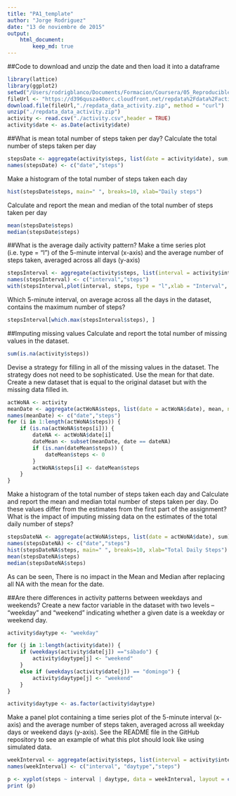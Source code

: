 ```yaml
---
title: "PA1_template"
author: "Jorge Rodriguez"
date: "13 de noviembre de 2015"
output: 
    html_document:
        keep_md: true
---
```

##Code to download and unzip the date and then load it into a dataframe 
```r
library(lattice)
library(ggplot2)
setwd("/Users/rodrigblanco/Documents/Formacion/Coursera/05_ReproducibleResearch/Project1")
fileUrl <- "https://d396qusza40orc.cloudfront.net/repdata%2Fdata%2Factivity.zip"
download.file(fileUrl,"./repdata_data_activity.zip", method = "curl")
unzip("./repdata_data_activity.zip") 
activity <- read.csv("./activity.csv",header = TRUE)
activity$date <- as.Date(activity$date)
```

##What is mean total number of steps taken per day?
Calculate the total number of steps taken per day
```r
stepsDate <- aggregate(activity$steps, list(date = activity$date), sum, na.rm=TRUE)
names(stepsDate) <- c("date","steps")
```

Make a histogram of the total number of steps taken each day
```r
hist(stepsDate$steps, main=" ", breaks=10, xlab="Daily steps")
```

Calculate and report the mean and median of the total number of steps taken per day
```r
mean(stepsDate$steps)
median(stepsDate$steps)
```

##What is the average daily activity pattern?
Make a time series plot (i.e. type = "l") of the 5-minute interval (x-axis) and the average number of steps taken, averaged across all days (y-axis)
```r
stepsInterval <- aggregate(activity$steps, list(interval = activity$interval), mean, na.rm=TRUE)
names(stepsInterval) <- c("interval","steps")
with(stepsInterval,plot(interval, steps, type = "l",xlab = "Interval", ylab = "Steps mean"))
```

Which 5-minute interval, on average across all the days in the dataset, contains the maximum number of steps?
```r
stepsInterval[which.max(stepsInterval$steps), ]
```

##Imputing missing values
Calculate and report the total number of missing values in the dataset.
```r
sum(is.na(activity$steps))
```

Devise a strategy for filling in all of the missing values in the dataset. The strategy does not need to be sophisticated. Use the mean for that date.
Create a new dataset that is equal to the original dataset but with the missing data filled in.
```r
actWoNA <- activity
meanDate <- aggregate(actWoNA$steps, list(date = actWoNA$date), mean, na.rm=TRUE)
names(meanDate) <- c("date","steps")
for (i in 1:length(actWoNA$steps)) {
    if (is.na(actWoNA$steps[i])) {
        dateNA <- actWoNA$date[i]
        dateMean <- subset(meanDate, date == dateNA)
        if (is.nan(dateMean$steps)) {
            dateMean$steps <- 0
        }
        actWoNA$steps[i] <- dateMean$steps
    }
}
```

Make a histogram of the total number of steps taken each day and Calculate and report the mean and median total number of steps taken per day. Do these values differ from the estimates from the first part of the assignment? What is the impact of imputing missing data on the estimates of the total daily number of steps?
```r
stepsDateNA <- aggregate(actWoNA$steps, list(date = actWoNA$date), sum)
names(stepsDateNA) <- c("date","steps")
hist(stepsDateNA$steps, main=" ", breaks=10, xlab="Total Daily Steps")
mean(stepsDateNA$steps)
median(stepsDateNA$steps)
```
As can be seen, There is no impact in the Mean and Median after replacing all NA with the mean for the date.

##Are there differences in activity patterns between weekdays and weekends?
Create a new factor variable in the dataset with two levels – “weekday” and “weekend” indicating whether a given date is a weekday or weekend day.
```r
activity$daytype <- "weekday"

for (j in 1:length(activity$date)) {
    if (weekdays(activity$date[j]) =="sábado") {
        activity$daytype[j] <- "weekend"
    }
    else if (weekdays(activity$date[j]) == "domingo") {
        activity$daytype[j] <- "weekend"
    }
}

activity$daytype <- as.factor(activity$daytype)
```

Make a panel plot containing a time series plot of the 5-minute interval (x-axis) and the average number of steps taken, averaged across all weekday days or weekend days (y-axis). See the README file in the GitHub repository to see an example of what this plot should look like using simulated data.
```r
weekInterval <- aggregate(activity$steps, list(interval = activity$interval, daytype = activity$daytype), mean, na.rm = TRUE)
names(weekInterval) <- c("interval", "daytype","steps")

p <- xyplot(steps ~ interval | daytype, data = weekInterval, layout = c(1,2),type = 'l')
print (p) 
```


